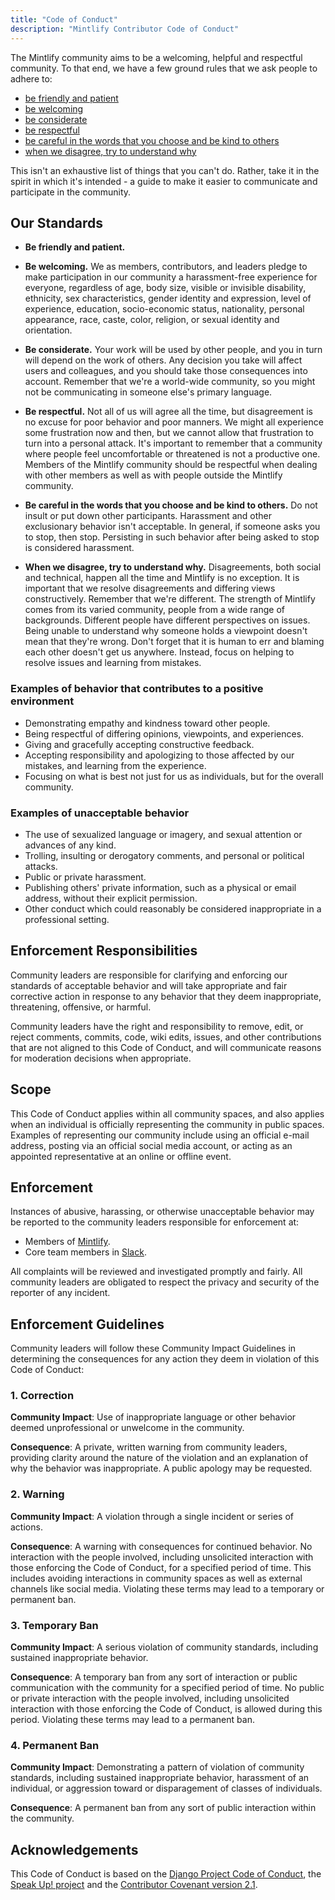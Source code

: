 ```yaml
---
title: "Code of Conduct"
description: "Mintlify Contributor Code of Conduct"
---
```


The Mintlify community aims to be a welcoming, helpful and respectful community.
To that end, we have a few ground rules that we ask people to adhere to:

- [be friendly and patient](/code-of-conduct/#our-standards)
- [be welcoming](/code-of-conduct/#our-standards)
- [be considerate](/code-of-conduct/#our-standards)
- [be respectful](/code-of-conduct/#our-standards)
- [be careful in the words that you choose and be kind to others](/code-of-conduct/#our-standards)
- [when we disagree, try to understand why](/code-of-conduct/#our-standards)

This isn't an exhaustive list of things that you can't do. Rather, take it in
the spirit in which it's intended - a guide to make it easier to communicate
and participate in the community.

## Our Standards

- **Be friendly and patient.**

- **Be welcoming.** We as members, contributors, and leaders pledge to make participation in our
  community a harassment-free experience for everyone, regardless of age, body
  size, visible or invisible disability, ethnicity, sex characteristics, gender
  identity and expression, level of experience, education, socio-economic status,
  nationality, personal appearance, race, caste, color, religion, or sexual
  identity and orientation.

- **Be considerate.** Your work will be used by other people, and you in turn
  will depend on the work of others. Any decision you take will affect users
  and colleagues, and you should take those consequences into account. Remember
  that we're a world-wide community, so you might not be communicating in
  someone else's primary language.

- **Be respectful.** Not all of us will agree all the time, but disagreement is
  no excuse for poor behavior and poor manners. We might all experience some
  frustration now and then, but we cannot allow that frustration to turn into
  a personal attack. It's important to remember that a community where people
  feel uncomfortable or threatened is not a productive one. Members of the Mintlify
  community should be respectful when dealing with other members as well as
  with people outside the Mintlify community.

- **Be careful in the words that you choose and be kind to others.** Do not
  insult or put down other participants. Harassment and other exclusionary
  behavior isn't acceptable.
  In general, if someone asks you to stop, then stop. Persisting in such
  behavior after being asked to stop is considered harassment.

- **When we disagree, try to understand why.** Disagreements, both social and
  technical, happen all the time and Mintlify is no exception. It is important that
  we resolve disagreements and differing views constructively. Remember that
  we're different. The strength of Mintlify comes from its varied community, people
  from a wide range of backgrounds. Different people have different
  perspectives on issues. Being unable to understand why someone holds
  a viewpoint doesn't mean that they're wrong. Don't forget that it is human to
  err and blaming each other doesn't get us anywhere. Instead, focus on helping
  to resolve issues and learning from mistakes.

### Examples of behavior that contributes to a positive environment

- Demonstrating empathy and kindness toward other people.
- Being respectful of differing opinions, viewpoints, and experiences.
- Giving and gracefully accepting constructive feedback.
- Accepting responsibility and apologizing to those affected by our mistakes,
  and learning from the experience.
- Focusing on what is best not just for us as individuals, but for the overall
  community.

### Examples of unacceptable behavior

- The use of sexualized language or imagery, and sexual attention or advances of
  any kind.
- Trolling, insulting or derogatory comments, and personal or political attacks.
- Public or private harassment.
- Publishing others' private information, such as a physical or email address,
  without their explicit permission.
- Other conduct which could reasonably be considered inappropriate in a
  professional setting.

## Enforcement Responsibilities

Community leaders are responsible for clarifying and enforcing our standards of
acceptable behavior and will take appropriate and fair corrective action in
response to any behavior that they deem inappropriate, threatening, offensive,
or harmful.

Community leaders have the right and responsibility to remove, edit, or reject
comments, commits, code, wiki edits, issues, and other contributions that are
not aligned to this Code of Conduct, and will communicate reasons for moderation
decisions when appropriate.

## Scope

This Code of Conduct applies within all community spaces, and also applies when
an individual is officially representing the community in public spaces.
Examples of representing our community include using an official e-mail address,
posting via an official social media account, or acting as an appointed
representative at an online or offline event.

## Enforcement

Instances of abusive, harassing, or otherwise unacceptable behavior may be
reported to the community leaders responsible for enforcement at:

- Members of [Mintlify](https://github.com/mintlify).
- Core team members in [Slack](https://join.slack.com/t/mintlify-users/shared_invite/zt-1xfzz6x35-f4o4WCYfpvLhSj3O7WAOMA).

All complaints will be reviewed and investigated promptly and fairly.
All community leaders are obligated to respect the privacy and security of the
reporter of any incident.

## Enforcement Guidelines

Community leaders will follow these Community Impact Guidelines in determining
the consequences for any action they deem in violation of this Code of Conduct:

### 1. Correction

**Community Impact**: Use of inappropriate language or other behavior deemed
unprofessional or unwelcome in the community.

**Consequence**: A private, written warning from community leaders, providing
clarity around the nature of the violation and an explanation of why the
behavior was inappropriate. A public apology may be requested.

### 2. Warning

**Community Impact**: A violation through a single incident or series of
actions.

**Consequence**: A warning with consequences for continued behavior. No
interaction with the people involved, including unsolicited interaction with
those enforcing the Code of Conduct, for a specified period of time. This
includes avoiding interactions in community spaces as well as external channels
like social media. Violating these terms may lead to a temporary or permanent
ban.

### 3. Temporary Ban

**Community Impact**: A serious violation of community standards, including
sustained inappropriate behavior.

**Consequence**: A temporary ban from any sort of interaction or public
communication with the community for a specified period of time. No public or
private interaction with the people involved, including unsolicited interaction
with those enforcing the Code of Conduct, is allowed during this period.
Violating these terms may lead to a permanent ban.

### 4. Permanent Ban

**Community Impact**: Demonstrating a pattern of violation of community
standards, including sustained inappropriate behavior, harassment of an
individual, or aggression toward or disparagement of classes of individuals.

**Consequence**: A permanent ban from any sort of public interaction within the
community.

## Acknowledgements

This Code of Conduct is based on the [Django Project Code of Conduct](https://www.djangoproject.com/conduct/),
the [Speak Up! project](http://web.archive.org/web/20141109123859/http://speakup.io/coc.html) and the [Contributor Covenant version 2.1](https://www.contributor-covenant.org/version/2/1/code_of_conduct.html).
